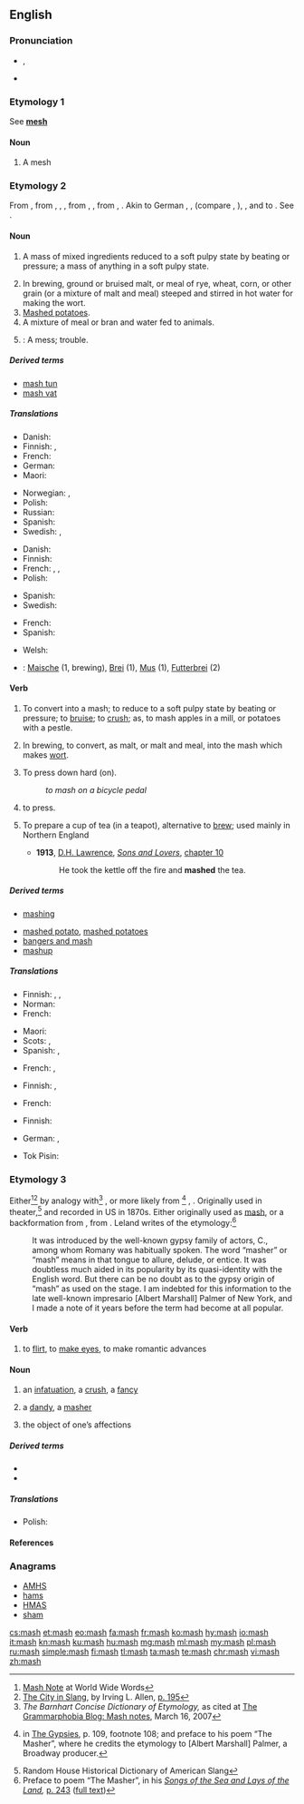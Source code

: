 {{also|MASH}}
==English==

===Pronunciation===
* {{enPR|măsh}}, {{IPA|/mæʃ/|lang=en}}
* {{rhymes|æʃ|lang=en}}

===Etymology 1===
See '''[[mesh]]'''

====Noun====
{{en-noun|es}}

# {{label|en|obsolete}} A mesh

===Etymology 2===
{{PIE root|en|meyḱ}}
From {{etyl|enm|en}} {{m|enm|mash}}, from {{etyl|ang|en}} {{m|ang|mæsc|mǣsc-}}, {{m|ang|masc|māsc-}}, {{m|ang|max|māx-}}, from {{etyl|gem-pro|en}} {{m|gem-pro|*maiskaz}}, {{m|gem-pro|*maiskō||mixture, mash}}, from {{etyl|ine-pro|en}} {{m|ine-pro|*meyǵ-}}, {{m|ine-pro|*meyḱ-||to mix}}. Akin to German {{m|de|Meisch}}, {{m|de|Maische||mash}}, (compare {{m|de|meischen}}, {{m|de|maischen||to mash, wash}}), {{etyl|sv|-}} {{m|sv|mäsk||mash}}, and to {{etyl|ang|-}} {{m|ang|miscian||to mix}}. See {{l|en|mix}}.

====Noun====
{{en-noun|~|es}}

# {{label|en|uncountable}} A mass of mixed ingredients reduced to a soft pulpy state by beating or pressure; a mass of anything in a soft pulpy state.
# In brewing, ground or bruised malt, or meal of rye, wheat, corn, or other grain (or a mixture of malt and meal) steeped and stirred in hot water for making the wort.
# [[mashed potatoes|Mashed potatoes]].<!--full definition is at "mashed potatoes"-->
# A mixture of meal or bran and water fed to animals.
# {{label|en|obsolete}}: A mess; trouble.
#: {{rfquotek|Beaumont and Fletcher}}

=====Derived terms=====
* [[mash tun]]<!--'''Mash tun''', a large tub used in making mash and wort-->
* [[mash vat]]

=====Translations=====
{{trans-top|a mass of mixed ingredients}}
* Danish: {{t+|da|grød}}
* Finnish: {{t+|fi|muusi}}, {{t+|fi|sose}}
* French: {{t+|fr|purée|f}}
* German: {{t+|de|Brei|m}}
* Maori: {{t|mi|pāhia}}
{{trans-mid}}
* Norwegian: {{t+|no|mos|m}}, {{t+|no|grøt|m}}
* Polish: {{t+|pl|miazga|f}}
* Russian: {{t+|ru|пюре|n|sc=Cyrl}}
* Spanish: {{t+|es|mezcla|f}}
* Swedish: {{t+|sv|mos}}, {{t+|sv|gröt}}
{{trans-bottom}}

{{trans-top|in brewing}}
* Danish: {{t|da|mæsk}}
* Finnish: {{t+|fi|mäski}}
* French: {{t+|fr|empâtage|m}}, {{t+|fr|brassin|m}}, {{t|fr|maische|f}}
* Polish: {{t|pl|zacier|m}}
{{trans-mid}}
* Spanish: {{t|es|malta remojada|f}}
* Swedish: {{t+|sv|mäsk}}
{{trans-bottom}}

{{trans-see|mashed potatoes}}
{{trans-top|a mixture of meal or bran and water fed to animals}}
* French: {{t+|fr|mash|m}}
* Spanish: {{t+|es|amasijo|m}}
{{trans-mid}}
* Welsh: {{t|cy|llith|m}}
{{trans-bottom}}

{{trans-top|obsolete: a mess; trouble}}
{{trans-mid}}
{{trans-bottom}}

{{checktrans-top}}
* {{ttbc|de}}: [[Maische]] {{g|f}} (1, brewing), [[Brei]] {{g|m}} (1), [[Mus]] {{g|n}} (1), [[Futterbrei]] {{g|m}} (2)
{{checktrans-bottom}}

====Verb====
{{en-verb|es}}

# {{label|en|transitive}} To convert into a mash; to reduce to a soft pulpy state by beating or pressure; to [[bruise]]; to [[crush]]; as, to mash apples in a mill, or potatoes with a pestle.
# {{label|en|transitive}} In brewing, to convert, as malt, or malt and meal, into the mash which makes [[wort]].
# {{label|en|transitive}} To press down hard (on).
#: ''to mash on a bicycle pedal''
# {{label|en|transitive|southern US|informal}} to press.
# {{label|en|transitive|UK}} To prepare a cup of tea (in a teapot), alternative to [[brew]]; used mainly in Northern England
#* '''1913''', [[w:D. H. Lawrence|D.H. Lawrence]], ''[[s:Sons_and_Lovers|Sons and Lovers]]'', [[s:Sons and Lovers/Chapter 10|chapter 10]]
#*: He took the kettle off the fire and '''mashed''' the tea.

=====Derived terms=====
* [[mashing]]
<!--* [[mashing tub]], a tub for making the mash in breweries and distilleries-->
* [[mashed potato]], [[mashed potatoes]]<!-- plural noun (Originally lower class colloquial from early 1900s) Potatoes which have been boiled and mashed to a pulpy consistency, usu. with sparing addition of milk, salt, butter, or other flavoring. It is a popular accompaniment to a meat course-->
* [[bangers and mash]]
* [[mashup]]

=====Translations=====
{{trans-top|convert (something) into a mash}}
* Finnish: {{t|fi|muusata}}, {{t|fi|muhentaa}}, {{t|fi|survoa}}
* Norman: {{t|nrf|hadgi}}
* French: {{t+|fr|écraser}}
{{trans-mid}}
* Maori: {{t|mi|whakapē}}
* Scots: {{t|sco|champ}}, {{t|sco|pran}}
* Spanish: {{t+|es|machacar}}, {{t|es|hacer puré}}
{{trans-bottom}}

{{trans-top|to steep grains in brewing}}
* French: {{t+|fr|tremper}}, {{t+|fr|empâter}}
{{trans-mid}}
{{trans-bottom}}

{{trans-top|press down hard on (something)}}
* Finnish: {{t|fi|survoa}}, {{t|fi|survaista}}
{{trans-mid}}
* French: {{t+|fr|écraser}}
{{trans-bottom}}

{{trans-top|press (something)}}
* Finnish: {{t+|fi|puristaa}}
{{trans-mid}}
{{trans-bottom}}

{{checktrans-top}}
* German: {{t-check|de|mischen}}, {{t-check|de|zerstampfen}}
{{trans-mid}}
* Tok Pisin: {{t-check|tpi|paitim}}
{{trans-bottom}}

===Etymology 3===
Either<ref>[http://www.worldwidewords.org/qa/qa-mas1.htm Mash Note] at World Wide Words</ref><ref>[http://books.google.com/books?id=j41z0yeKbeIC&pg=PA195&dq=masher The City in Slang], by Irving L. Allen, [http://books.google.com/books?id=j41z0yeKbeIC&pg=PA195&dq=masher p. 195]</ref> by analogy with<ref>''The Barnhart Concise Dictionary of Etymology,'' as cited at [http://www.grammarphobia.com/blog/2007/03/mash-notes.html The Grammarphobia Blog: Mash notes], March 16, 2007</ref> {{m|en|mash||to press, to soften}}, or more likely from {{etyl|rom|en}}<ref>{{w|Charles Godfrey Leland}} in [http://www.gutenberg.org/etext/22939 The Gypsies], p. 109, footnote 108; and preface to his poem “The Masher”, where he credits the etymology to [Albert Marshall] Palmer, a Broadway producer.</ref> {{m|rom|masha||a fascinator, an enticer}}, {{m|rom|mashdva||fascination, enticement}}. Originally used in theater,<ref>Random House Historical Dictionary of American Slang</ref> and recorded in US in 1870s. Either originally used as [[mash]], or a backformation from {{m|en|masher}}, from {{m|en|masha}}. Leland writes of the etymology:<ref>Preface to poem “The Masher”, in his ''[http://books.google.com/books?id=B2GmNo96450C Songs of the Sea and Lays of the Land],'' [http://books.google.com/books?id=B2GmNo96450C&printsec=frontcover#PPA243,M1 p. 243] ([http://www.archive.org/stream/songsofthesea00lelarich/songsofthesea00lelarich_djvu.txt full text])</ref>
: It was introduced by the well-known gypsy family of actors, C., among whom Romany was habitually spoken. The word “masher” or “mash” means in that tongue to allure, delude, or entice. It was doubtless much aided in its popularity by its quasi-identity with the English word. But there can be no doubt as to the gypsy origin of “mash” as used on the stage. I am indebted for this information to the late well-known impresario [Albert Marshall] Palmer of New York, and I made a note of it years before the term had become at all popular.

====Verb====
{{en-verb|mashes|mashing|mashed}}

# to [[flirt]], to [[make eyes]], to make romantic advances

====Noun====
{{en-noun|es}}

# {{label|en|obsolete}} an [[infatuation]], a [[crush]], a [[fancy]]
# {{label|en|obsolete}} a [[dandy]], a [[masher]]
# {{label|en|obsolete}} the object of one’s affections {{qualifier|either sex}}

=====Derived terms=====
* {{l|en|mash note}}
* {{l|en|masher}}

=====Translations=====
{{trans-top|an infatuation, a crush, a fancy}}
* Polish: {{t+|pl|flirt|m}}
{{trans-mid}}
{{trans-bottom}}

====References====
<references/>

===Anagrams===
* [[AMHS#English|AMHS]]
* [[hams#English|hams]]
* [[HMAS#English|HMAS]]
* [[sham#English|sham]]

[[cs:mash]]
[[et:mash]]
[[eo:mash]]
[[fa:mash]]
[[fr:mash]]
[[ko:mash]]
[[hy:mash]]
[[io:mash]]
[[it:mash]]
[[kn:mash]]
[[ku:mash]]
[[hu:mash]]
[[mg:mash]]
[[ml:mash]]
[[my:mash]]
[[pl:mash]]
[[ru:mash]]
[[simple:mash]]
[[fi:mash]]
[[tl:mash]]
[[ta:mash]]
[[te:mash]]
[[chr:mash]]
[[vi:mash]]
[[zh:mash]]